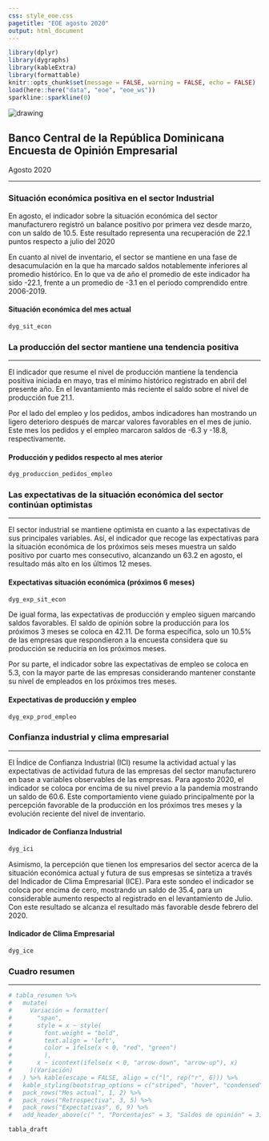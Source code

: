 ---
css: style_eoe.css
pagetitle: "EOE agosto 2020"
output: html_document
---

```{r config, include=FALSE}
library(dplyr)
library(dygraphs)
library(kableExtra)
library(formattable)
knitr::opts_chunk$set(message = FALSE, warning = FALSE, echo = FALSE)
load(here::here("data", "eoe", "eoe_ws"))
sparkline::sparkline(0)
```


<!-- Header del documento -->
<div class = "header">

  <div class="imagen">
  <img src="img/bcrd_squared.png" alt="drawing"/>
  </div>
  
  <div class="title">
  <h2>Banco Central de la República Dominicana<br>
Encuesta de Opinión Empresarial</h2>
<span>Agosto 2020</span>
  </div>
  
</div>

<hr class="head-ruler">

<!-- ---------------------------------------------------------------------------------------------- -->

### Situación económica positiva en el sector Industrial
<div class = "first-container">
<div class= "left">

En agosto, el indicador sobre la situación económica del sector manufacturero registró un balance positivo por primera vez desde marzo, con un saldo de 10.5. Este resultado representa una recuperación de 22.1 puntos respecto a julio del 2020

En cuanto al nivel de inventario, el sector se mantiene en una fase de desacumulación en la que ha marcado saldos notablemente inferiores al promedio histórico. En lo que va de año el promedio de este indicador ha sido -22.1, frente a un promedio de -3.1 en el período comprendido entre 2006-2019.
</div>

<div class = "right">
#### Situación económica del mes actual
```{r, fig.height=3, fig.width=5}
dyg_sit_econ
```
</div>
</div>

<!-- ---------------------------------------------------------------------------------------------- -->

### La producción del sector mantiene una tendencia positiva
***
<div class = "second-container">

<div class= "left">

El indicador que resume el nivel de producción mantiene la tendencia positiva iniciada en mayo, tras el mínimo histórico registrado en abril del presente año. En el levantamiento más reciente el saldo sobre el nivel de producción fue 21.1.

Por el lado del empleo y los pedidos, ambos indicadores han mostrando un ligero deterioro después de marcar valores favorables en el mes de junio. Este mes los pedidos y el empleo marcaron saldos de -6.3 y -18.8, respectivamente.

</div>

<div class = "right">
#### Producción y pedidos respecto al mes aterior
```{r, fig.height=3, fig.width=5}
dyg_produccion_pedidos_empleo
```

</div>
</div>


<!-- ---------------------------------------------------------------------------------------------- -->
### Las expectativas de la situación económica del sector continúan optimistas
***
<div class = "third-container">
<div class= "left first">

El sector industrial se mantiene optimista en cuanto a las expectativas de sus principales variables. Así, el indicador que recoge las expectativas para la situación económica de los próximos seis meses muestra un saldo positivo por cuarto mes consecutivo, alcanzando un 63.2 en agosto, el resultado más alto en los últimos 12 meses.

</div>

<div class = "right first">
#### Expectativas situación económica (próximos 6 meses) 
```{r, fig.height=3, fig.width=5}
dyg_exp_sit_econ
```

</div>

<div class= "left secondl">
De igual forma, las expectativas de producción y empleo siguen marcando saldos favorables. El saldo de opinión sobre la producción para los próximos 3 meses se coloca en 42.11.  De forma específica, solo un 10.5% de las empresas que respondieron a la encuesta considera que su producción se reduciría en los próximos meses. 

Por su parte, el indicador sobre las expectativas de empleo se coloca en 5.3, con la mayor parte de las empresas considerando mantener constante su nivel de empleados en los próximos tres meses.

</div>

<div class= "right second">

#### Expectativas de producción y empleo
```{r, , fig.height=3, fig.width=5}
dyg_exp_prod_empleo
```

</div>
</div>

<!-- ---------------------------------------------------------------------------------------------- -->
### Confianza industrial y clima empresarial 
***

<div class = "fourth-container">
<div class= "left first">

El Índice de Confianza Industrial (ICI) resume la actividad actual y las expectativas de actividad futura de las empresas del sector manufacturero en base a variables observables de las empresas. Para agosto 2020, el indicador se coloca por encima de su nivel previo a la pandemia mostrando un saldo de 60.6. Este comportamiento viene guiado principalmente por la percepción favorable de la producción en los próximos tres meses y la evolución reciente del nivel de inventario.

</div>

<div class = "right first">
#### Indicador de Confianza Industrial

```{r, fig.height=3, fig.width=5}
dyg_ici
```

</div>

<div class = "left secondl">
Asimismo, la percepción que tienen los empresarios del sector acerca de la situación económica actual y futura de sus empresas se sintetiza a través del Indicador de Clima Empresarial (ICE). Para este sondeo el indicador se coloca por encima de cero, mostrando un saldo de 35.4, para un considerable aumento respecto al registrado en el levantamiento de Julio. Con este resultado se alcanza el resultado más favorable desde febrero del 2020.
</div>

<div class = "right second">

#### Indicador de Clima Empresarial
```{r, fig.height=3, fig.width=5}
dyg_ice
```

</div>

</div>

<!-- ---------------------------------------------------------------------------------------------- -->
<div class="cuadro-resumen">
### Cuadro resumen
***

```{r}
# tabla_resumen %>% 
#   mutate(
#     Variación = formatter(
#       "span", 
#       style = x ~ style(
#         font.weight = "bold",
#         text.align = 'left',
#         color = ifelse(x < 0, "red", "green")
#         ), 
#       x ~ icontext(ifelse(x < 0, "arrow-down", "arrow-up"), x)
#     )(Variación)
#   ) %>% kable(escape = FALSE, align = c("l", rep("r", 6))) %>% 
#   kable_styling(bootstrap_options = c("striped", "hover", "condensed")) %>% 
#   pack_rows("Mes actual", 1, 2) %>% 
#   pack_rows("Retrospectiva", 3, 5) %>% 
#   pack_rows("Expectativas", 6, 9) %>% 
#   add_header_above(c(" ", "Porcentajes" = 3, "Saldos de opinión" = 3))

tabla_draft
```
</div>














